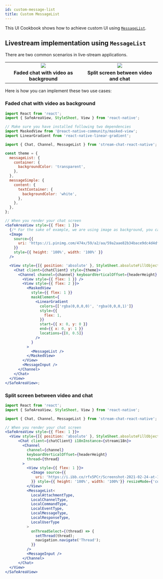 ```yaml
---
id: custom-message-list
title: Custom MessageList
---
```


This UI Cookbook shows how to achieve custom UI using [`MessageList`](../../ui-components/message-list).

## Livestream implementation using `MessageList`

There are two common scenarios in live-stream applications.

<table>
  <tr>
    <td align='center' width='33%'>
      <img src='https://raw.githubusercontent.com/GetStream/stream-chat-react-native/main/screenshots/cookbook/LivestreamExample1.png' />
    </td>
    <td align='center' width='33%'>
      <img src='https://raw.githubusercontent.com/GetStream/stream-chat-react-native/main/screenshots/cookbook/LivestreamExample2.png' />
    </td>
  </tr>
  <tr></tr>
  <tr>
    <td align='center'>
      <strong>Faded chat with video as background</strong>
    </td>
    <td align='center'>
      <strong>Split screen between video and chat</strong>
    </td>
  </tr>
</table>

Here is how you can implement these two use cases:

### Faded chat with video as background

```jsx
import React from 'react';
import { SafeAreaView, StyleSheet, View } from 'react-native';

// Make sure you have installed following two dependencies
import MaskedView from '@react-native-community/masked-view';
import LinearGradient from 'react-native-linear-gradient';

import { Chat, Channel, MessageList } from 'stream-chat-react-native';

const theme = {
  messageList: {
    container: {
      backgroundColor: 'transparent',
    },
  },
  messageSimple: {
    content: {
      textContainer: {
        backgroundColor: 'white',
      },
    },
  },
};

// When you render your chat screen
<SafeAreaView style={{ flex: 1 }}>
  {/* For the sake of example, we are using image as background, you can replace it with your Video component. */}
  <Image
    source={{
      uri: 'https://i.pinimg.com/474x/59/a2/aa/59a2aae82b34bace9dc4d4df90457a3b.jpg',
    }}
    style={{ height: '100%', width: '100%' }}
  />

  <View style={[{ position: 'absolute' }, StyleSheet.absoluteFillObject]}>
    <Chat client={chatClient} style={theme}>
      <Channel channel={channel} keyboardVerticalOffset={headerHeight} thread={thread}>
        <View style={{ flex: 1 }} />
        <View style={{ flex: 2 }}>
          <MaskedView
            style={{ flex: 1 }}
            maskElement={
              <LinearGradient
                colors={['rgba(0,0,0,0)', 'rgba(0,0,0,1)']}
                style={{
                  flex: 1,
                }}
                start={{ x: 0, y: 0 }}
                end={{ x: 0, y: 1 }}
                locations={[0, 0.5]}
              />
            }
          >
            <MessageList />
          </MaskedView>
        </View>
        <MessageInput />
      </Channel>
    </Chat>
  </View>
</SafeAreaView>;
```

### Split screen between video and chat

```jsx
import React from 'react';
import { SafeAreaView, StyleSheet, View } from 'react-native';

import { Chat, Channel, MessageList } from 'stream-chat-react-native';

// When you render your chat screen
<SafeAreaView style={{ flex: 1 }}>
  <View style={[{ position: 'absolute' }, StyleSheet.absoluteFillObject]}>
      <Chat client={chatClient} i18nInstance={streami18n}>
        <Channel
          channel={channel}
          keyboardVerticalOffset={headerHeight}
          thread={thread}
        >
          <View style={{ flex: 1 }}>
            <Image source={{
              uri: 'https://i.ibb.co/rfx5PCr/Screenshot-2021-02-24-at-14-20-57.png'
            }} style={{ height: '100%', width: '100%'}} resizeMode={'cover'} />
          </View>
          <MessageList<
            LocalAttachmentType,
            LocalChannelType,
            LocalCommandType,
            LocalEventType,
            LocalMessageType,
            LocalResponseType,
            LocalUserType
          >
            onThreadSelect={(thread) => {
              setThread(thread);
              navigation.navigate('Thread');
            }}
          />
          <MessageInput />
        </Channel>
      </Chat>
  </View>
</SafeAreaView>
```
